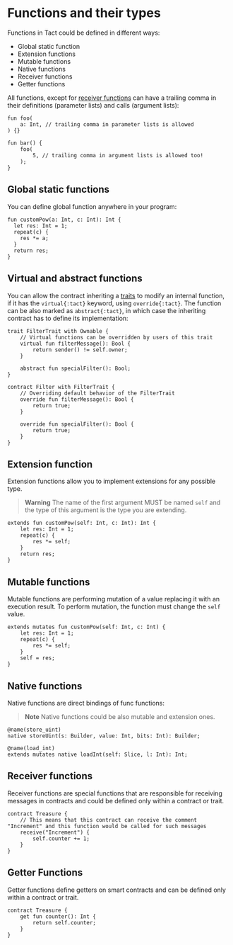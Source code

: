# Functions and their types

Functions in Tact could be defined in different ways:

* Global static function
* Extension functions
* Mutable functions
* Native functions
* Receiver functions
* Getter functions

All functions, except for [receiver functions](#receiver-functions) can have a trailing comma in their definitions (parameter lists) and calls (argument lists):

```tact
fun foo(
    a: Int, // trailing comma in parameter lists is allowed
) {}

fun bar() {
    foo(
        5, // trailing comma in argument lists is allowed too!
    );
}
```

## Global static functions

You can define global function anywhere in your program:

```tact
fun customPow(a: Int, c: Int): Int {
  let res: Int = 1;
  repeat(c) {
    res *= a;
  }
  return res;
}
```

## Virtual and abstract functions

You can allow the contract inheriting a [traits](/book/types#traits) to modify an internal function, if it has the `virtual{:tact}` keyword, using `override{:tact}`. The function can be also marked as `abstract{:tact}`, in which case the inheriting contract has to define its implementation:

```tact
trait FilterTrait with Ownable {
    // Virtual functions can be overridden by users of this trait
    virtual fun filterMessage(): Bool {
        return sender() != self.owner;
    }

    abstract fun specialFilter(): Bool;
}

contract Filter with FilterTrait {
    // Overriding default behavior of the FilterTrait
    override fun filterMessage(): Bool {
        return true;
    }

    override fun specialFilter(): Bool {
        return true;
    }
}
````

## Extension function

Extension functions allow you to implement extensions for any possible type.

> **Warning**
> The name of the first argument MUST be named `self` and the type of this argument is the type you are extending.

```tact
extends fun customPow(self: Int, c: Int): Int {
    let res: Int = 1;
    repeat(c) {
        res *= self;
    }
    return res;
}
```

## Mutable functions

Mutable functions are performing mutation of a value replacing it with an execution result. To perform mutation, the function must change the `self` value.

```tact
extends mutates fun customPow(self: Int, c: Int) {
    let res: Int = 1;
    repeat(c) {
        res *= self;
    }
    self = res;
}
```

## Native functions

Native functions are direct bindings of func functions:

> **Note**
> Native functions could be also mutable and extension ones.

```tact
@name(store_uint)
native storeUint(s: Builder, value: Int, bits: Int): Builder;

@name(load_int)
extends mutates native loadInt(self: Slice, l: Int): Int;
```

## Receiver functions

Receiver functions are special functions that are responsible for receiving messages in contracts and could be defined only within a contract or trait.

```tact
contract Treasure {
    // This means that this contract can receive the comment "Increment" and this function would be called for such messages
    receive("Increment") {
        self.counter += 1;
    }
}
```

## Getter Functions

Getter functions define getters on smart contracts and can be defined only within a contract or trait.

```tact
contract Treasure {
    get fun counter(): Int {
        return self.counter;
    }
}
```
